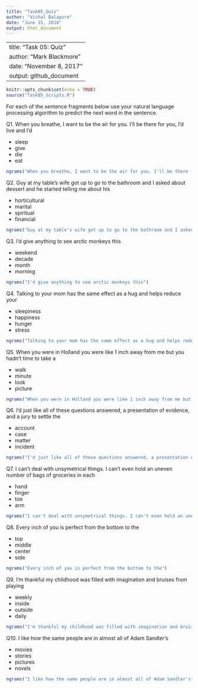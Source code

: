 ---
title: "Task05_Quiz"
author: "Vishal Balapure"
date: "June 15, 2018"
output: html_document
---

---
title: "Task 05: Quiz"
author: "Mark Blackmore"
date: "November 8, 2017"
output: github_document
---

```{r setup, include=FALSE}
knitr::opts_chunk$set(echo = TRUE)
source("Task05_Scripts.R")
```

For each of the sentence fragments below use your natural language processing algorithm to predict the next word in the sentence.

Q1. When you breathe, I want to be the air for you. I'll be there for you, I'd live and I'd  

  * sleep
  * give
  * die
  * eat

```{r}
ngrams("When you breathe, I want to be the air for you. I'll be there for you, I'd live and I'd")
```
  
Q2. Guy at my table's wife got up to go to the bathroom and I asked about dessert and he started telling me about his  

  * horticultural
  * marital
  * spiritual
  * financial

```{r}
ngrams("Guy at my table's wife got up to go to the bathroom and I asked about dessert and he started telling me about his")
```

Q3. I'd give anything to see arctic monkeys this  

  * weekend
  * decade
  * month
  * morning

```{r}
ngrams("I'd give anything to see arctic monkeys this")
```

Q4. Talking to your mom has the same effect as a hug and helps reduce your  

  * sleepiness
  * happiness
  * hunger
  * stress

```{r}
ngrams("Talking to your mom has the same effect as a hug and helps reduce your")
```

Q5. When you were in Holland you were like 1 inch away from me but you hadn't time to take a  

  * walk
  * minute
  * look
  * picture
  
```{r}
ngrams("When you were in Holland you were like 1 inch away from me but you hadn't time to take a")
```
  
Q6. I'd just like all of these questions answered, a presentation of evidence, and a jury to settle the

  * account
  * case
  * matter
  * incident
  
```{r}
ngrams("I'd just like all of these questions answered, a presentation of evidence, and a jury to settle the")
```
  
Q7. I can't deal with unsymetrical things. I can't even hold an uneven number of bags of groceries in each  

  * hand
  * finger
  * toe
  * arm

```{r}
ngrams("I can't deal with unsymetrical things. I can't even hold an uneven number of bags of groceries in each")
```

Q8. Every inch of you is perfect from the bottom to the  

  * top
  * middle
  * center
  * side

```{r}
ngrams("Every inch of you is perfect from the bottom to the")
```

Q9. I'm thankful my childhood was filled with imagination and bruises from playing  

  * weekly
  * inside
  * outside
  * daily

```{r}
ngrams("I'm thankful my childhood was filled with imagination and bruises from playing ")
```

Q10. I like how the same people are in almost all of Adam Sandler's  

  * movies
  * stories
  * pictures
  * novels
  
```{r}
ngrams("I like how the same people are in almost all of Adam Sandler's")
```
  
  